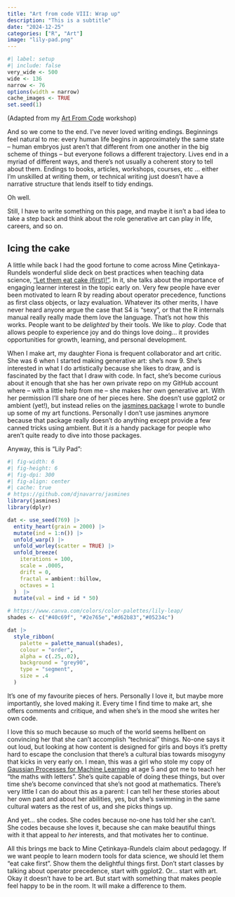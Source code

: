 ```yaml
---
title: "Art from code VIII: Wrap up"
description: "This is a subtitle"
date: "2024-12-25"
categories: ["R", "Art"]
image: "lily-pad.png"
--- 
```


<!--------------- my typical setup ----------------->

```r
#| label: setup
#| include: false
very_wide <- 500
wide <- 136
narrow <- 76
options(width = narrow)
cache_images <- TRUE
set.seed(1)
```

<!--------------- post begins here ----------------->

(Adapted from my [Art From Code](https://art-from-code.netlify.app/day-2/session-4/) workshop)


And so we come to the end. I've never loved writing endings. Beginnings feel natural to me: every human life begins in approximately the same state -- human embryos just aren't that different from one another in the big scheme of things -- but everyone follows a different trajectory. Lives end in a myriad of different ways, and there's not usually a coherent story to tell about them. Endings to books, articles, workshops, courses, etc ... either I'm unskilled at writing them, or technical writing just doesn't have a narrative structure that lends itself to tidy endings. 

Oh well. 

Still, I have to write something on this page, and maybe it isn't a bad idea to take a step back and think about the role generative art can play in life, careers, and so on. 

## Icing the cake

A little while back I had the good fortune to come across Mine Çetinkaya-Rundels wonderful slide deck on best practices when teaching data science, ["Let them eat cake (first)!"](https://speakerdeck.com/minecr/let-them-eat-cake-first-0a3bbf75-f6f1-42d5-8d2f-ac2ff741611f). In it, she talks about the importance of engaging learner interest in the topic early on. Very few people have ever been motivated to learn R by reading about operator precedence, functions as first class objects, or lazy evaluation. Whatever its other merits, I have never heard anyone argue the case that S4 is "sexy", or that the R internals manual really really made them love the language. That's not how this works. People want to be *delighted* by their tools. We like to *play*. Code that allows people to experience joy and do things love doing... it provides opportunities for growth, learning, and personal development.

When I make art, my daughter Fiona is frequent collaborator and art critic. She was 6 when I started making generative art: she's now 9. She's interested in what I do artistically because she likes to draw, and is fascinated by the fact that I draw with code. In fact, she's become curious about it enough that she has her own private repo on my GitHub account where -- with a little help from me -- she makes her own generative art. With her permission I'll share one of her pieces here. She doesn't use ggplot2 or ambient (yet!), but instead relies on the [jasmines package](https://jasmines.djnavarro.net/) I wrote to bundle up some of my art functions. Personally I don't use jasmines anymore because that package really doesn't do anything except provide a few canned tricks using ambient. But it *is* a handy package for people who aren't quite ready to dive into those packages.

Anyway, this is "Lily Pad":


```r
#| fig-width: 6
#| fig-height: 6
#| fig-dpi: 300
#| fig-align: center
#| cache: true
# https://github.com/djnavarro/jasmines
library(jasmines)
library(dplyr)

dat <- use_seed(769) |>
  entity_heart(grain = 2000) |>
  mutate(ind = 1:n()) |>
  unfold_warp() |>
  unfold_worley(scatter = TRUE) |>
  unfold_breeze(
    iterations = 100,
    scale = .0005,
    drift = 0,
    fractal = ambient::billow,
    octaves = 1
  )  |>
  mutate(val = ind + id * 50)

# https://www.canva.com/colors/color-palettes/lily-leap/
shades <- c("#40c69f", "#2e765e","#d62b83","#05234c")

dat |>
  style_ribbon(
    palette = palette_manual(shades),
    colour = "order",
    alpha = c(.25,.02),
    background = "grey90",
    type = "segment",
    size = .4
  )
```

It's one of my favourite pieces of hers. Personally I love it, but maybe more importantly, she loved making it. Every time I find time to make art, she offers comments and critique, and when she's in the mood she writes her own code. 

I love this so much because so much of the world seems hellbent on convincing her that she can't accomplish "technical" things. No-one says it out loud, but looking at how content is designed for girls and boys it's pretty hard to escape the conclusion that there's a cultural bias towards misogyny that kicks in very early on. I mean, this was a girl who stole my copy of [Gaussian Processes for Machine Learning](http://gaussianprocess.org/) at age 5 and got me to teach her "the maths with letters". She's quite capable of doing these things, but over time she's become convinced that she's not good at mathematics. There's very little I can do about this as a parent: I can tell her these stories about her own past and about her abilities, yes, but she's swimming in the same cultural waters as the rest of us, and she picks things up. 

And yet... she codes. She codes because no-one has told her she can't. She codes because she loves it, because she can make beautiful things with it that appeal to *her* interests, and that motivates her to continue.

All this brings me back to Mine Çetinkaya-Rundels claim about pedagogy. If we want people to learn modern tools for data science, we should let them "eat cake first". Show them the delightful things first. Don't start classes by talking about operator precedence, start with ggplot2. Or... start with art. Okay it doesn't have to be art. But start with something that makes people feel happy to be in the room. It will make a difference to them.
